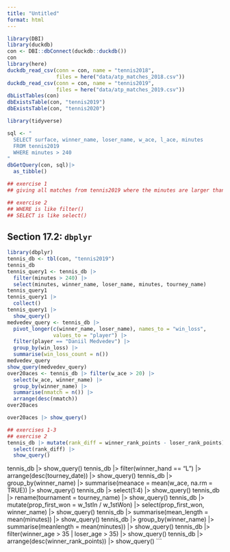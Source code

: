 ```yaml
---
title: "Untitled"
format: html
---
```


```r
library(DBI)
library(duckdb)
con <- DBI::dbConnect(duckdb::duckdb())
con
library(here)
duckdb_read_csv(conn = con, name = "tennis2018", 
                files = here("data/atp_matches_2018.csv"))
duckdb_read_csv(conn = con, name = "tennis2019", 
                files = here("data/atp_matches_2019.csv"))
dbListTables(con)
dbExistsTable(con, "tennis2019")
dbExistsTable(con, "tennis2020")

library(tidyverse)

sql <- "
  SELECT surface, winner_name, loser_name, w_ace, l_ace, minutes
  FROM tennis2019 
  WHERE minutes > 240
"
dbGetQuery(con, sql)|>
  as_tibble()

## exercise 1
## giving all matches from tennis2019 where the minutes are larger than 240 (and only keeping some variables)

## exercise 2
## WHERE is like filter()
## SELECT is like select()
```

## Section 17.2: `dbplyr`

```r
library(dbplyr)
tennis_db <- tbl(con, "tennis2019")
tennis_db
tennis_query1 <- tennis_db |> 
  filter(minutes > 240) |> 
  select(minutes, winner_name, loser_name, minutes, tourney_name)
tennis_query1
tennis_query1 |>
  collect()
tennis_query1 |>
  show_query()
medvedev_query <- tennis_db |>
  pivot_longer(c(winner_name, loser_name), names_to = "win_loss",
               values_to = "player") |>
  filter(player == "Daniil Medvedev") |>
  group_by(win_loss) |>
  summarise(win_loss_count = n())
medvedev_query
show_query(medvedev_query)
over20aces <- tennis_db |> filter(w_ace > 20) |>
  select(w_ace, winner_name) |>
  group_by(winner_name) |>
  summarise(nmatch = n()) |>
  arrange(desc(nmatch))
over20aces

over20aces |> show_query()

## exercises 1-3
## exercise 2
tennis_db |> mutate(rank_diff = winner_rank_points - loser_rank_points) |>
  select(rank_diff) |>
  show_query()
```

tennis_db |> show_query()
tennis_db |> filter(winner_hand == "L") |>
  arrange(desc(tourney_date)) |>
  show_query()
tennis_db |>
  group_by(winner_name) |>
  summarise(meanace = mean(w_ace, na.rm = TRUE)) |>
  show_query()
tennis_db |> select(1:4) |> show_query()
tennis_db |> rename(tournament = tourney_name) |>
  show_query()
tennis_db |> mutate(prop_first_won = w_1stIn / w_1stWon) |>
  select(prop_first_won, winner_name) |>
  show_query()
tennis_db |> summarise(mean_length = mean(minutes)) |>
  show_query()
tennis_db |> group_by(winner_name) |>
  summarise(meanlength = mean(minutes)) |>
  show_query()
tennis_db |> filter(winner_age > 35 | loser_age > 35) |>
  show_query()
tennis_db |> arrange(desc(winner_rank_points)) |>
  show_query()
```